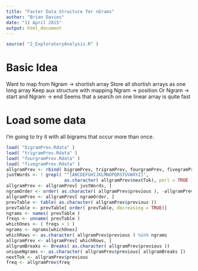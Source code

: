```yaml
---
title: "Faster Data Structure for nGrams"
author: "Brian Davies"
date: "11 April 2015"
output: html_document
---
```


```r
source( "2_ExploratoryAnalysis.R" )
```

# Basic Idea

Want to map from Ngram -> shortish array
Store all shortish arrays as one long array
Keep aux structure with mapping Ngram -> position
Or Ngram -> start and Ngram -> end
Seems that a search on one linear array is quite fast

# Load some data

I'm going to try it with all bigrams that occur more than once. 

```r
load( "bigramPrev.Rdata" )
load( "trigramPrev.Rdata" )
load( "fourgramPrev.Rdata" )
load( "fivegramPrev.Rdata" )
allgramPrev <- rbind( bigramPrev, trigramPrev, fourgramPrev, fivegramPrev )
justWords <- ! grepl( "^[ABCDEFGHIJKLMNOPQRSTUVWXYZ]",
                      as.character( allgramPrev$nextTok), perl = TRUE )
allgramPrev <- allgramPrev[ justWords, ]
ngramOrder <- order( as.character( allgramPrev$previous ), -allgramPrev$freq )
allgramPrev <- allgramPrev[ ngramOrder, ]
prevTable <- table( as.character( allgramPrev$previous ))
prevTable <- prevTable[ order( prevTable, decreasing = TRUE)]
ngrams <- names( prevTable )
freqs <- unname( prevTable )
whichOnes <- ( freqs > 1 )
ngrams <- ngrams[whichOnes]
whichRows <- as.character( allgramPrev$previous ) %in% ngrams
allgramPrev <- allgramPrev[ whichRows, ]
allgramBreaks <- Breaks( as.character( allgramPrev$previous ))
uniqueNgrams <- as.character( allgramPrev$previous[ allgramBreaks ])
nextTok <- allgramPrev$previous
freq <- allgramPrev$freq
```

